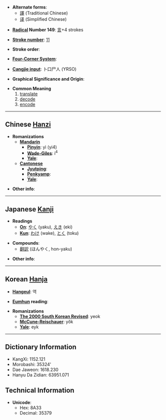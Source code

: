 * '''Alternate forms''':
** [[譯]] (Traditional Chinese)
** [[译]] (Simplified Chinese)

* '''[[Wiktionary:Chinese radical index| Radical]] Number 149''': [[Wiktionary:Chinese radical index 言|言]]+4 strokes

* '''[[Wiktionary:Chinese total strokes index|Stroke number]]''': [[Wiktionary:Chinese total strokes index 11|11]]

* '''Stroke order''': 

* '''[[Wiktionary:Chinese four corner index|Four-Corner System]]''': 

* '''[[Wiktionary:Chinese Cangjie index|Cangjie input]]''': 卜口尸人 (YRSO)

* '''Graphical Significance and Origin''': 

* '''Common Meaning'''
*#[[translate]]
*# [[decode]]
*# [[encode]]

----

== Chinese [[Hanzi]] ==

* '''Romanizations'''
** '''[[Mandarin]]'''
*** '''[[Pinyin]]''': yì (yi4)
*** '''[[Wade-Giles]]''': i<sup>4</sup>
*** '''[[Yale]]''': 
** '''[[Cantonese]]'''
*** '''[[Jyutping]]''':
*** '''[[Penkyamp]]''': 
*** '''[[Yale]]''': 

* '''Other info''': 

----

== Japanese [[Kanji]] ==

* '''Readings'''
** '''[[On]]''': [[やく]] (yaku), [[えき]] (eki)
** '''[[Kun]]''': [[わけ]] (wake), [[とく]] (toku)

* '''Compounds''':
** [[翻訳]] (ほんやく, hon-yaku)

* '''Other info''':  

----

== Korean [[Hanja]] ==

* '''[[Hangeul]]''': 역

* '''[[Eumhun]] reading''': 

* '''Romanizations'''
** '''[[The 2000 South Korean Revised Romanization|The 2000 South Korean Revised]]''': yeok
** '''[[McCune-Reischauer]]''': yŏk
** '''[[Yale]]''': eyk

----

== Dictionary Information ==

* KangXi: 1152.121
* Morobashi: 35324'
* Dae Jaweon: 1618.230
* Hanyu Da Zidian: 63951.071

== Technical Information ==

* '''Unicode''':
** Hex: 8A33
** Decimal: 35379